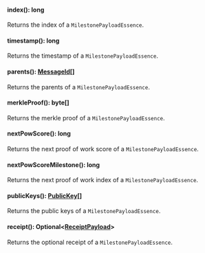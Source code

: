 
#### index(): long

Returns the index of a `MilestonePayloadEssence`.


#### timestamp(): long

Returns the timestamp of a `MilestonePayloadEssence`.


#### parents(): [MessageId[]](#messageid)

Returns the parents of a `MilestonePayloadEssence`.


#### merkleProof(): byte[]

Returns the merkle proof of a `MilestonePayloadEssence`.


#### nextPowScore(): long

Returns the next proof of work score of a `MilestonePayloadEssence`.


#### nextPowScoreMilestone(): long

Returns the next proof of work index of a `MilestonePayloadEssence`.


#### publicKeys(): [PublicKey[]](#publickey)

Returns the public keys of a `MilestonePayloadEssence`.


#### receipt(): Optional&lt;[ReceiptPayload](org/iota/wallet/ReceiptPayload.java)&gt;

Returns the optional receipt of a `MilestonePayloadEssence`.

